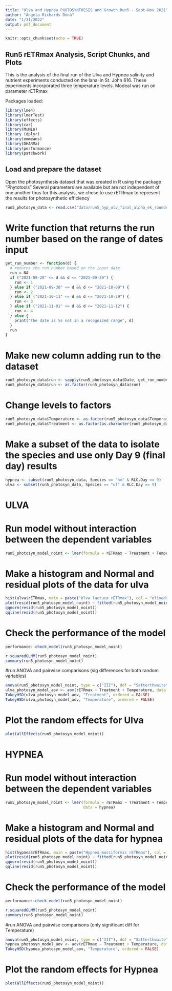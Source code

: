 ```yaml
---
title: "Ulva and Hypnea PHOTOSYNTHESIS and Growth Run5 - Sept-Nov 2021"
author: "Angela Richards Donà"
date: "1/31/2022"
output: pdf_document
---
```


```r
knitr::opts_chunk$set(echo = TRUE)
```

## Run5 rETRmax Analysis, Script Chunks, and Plots

This is the analysis of the final run of the Ulva and Hypnea salinity and nutrient experiments 
conducted on the lanai in St. John 616. These experiments incorporated three temperature levels.
Modeal was run on parameter rETRmax

Packages loaded:

```r
library(lme4)
library(lmerTest)
library(effects)
library(car)
library(MuMIn)
library (dplyr)
library(emmeans)
library(DHARMa)
library(performance)
library(patchwork)
```

## Load and prepare the dataset
Open the photosynthesis dataset that was created in R using the package "Phytotools"
Several parameters are available but are not independent of one another thus
for this analysis, we chose to use rETRmax to represent the results for photosynthetic efficiency

```r
run5_photosyn_data <- read.csv("data/run5_hyp_ulv_final_alpha_ek_rounded.csv")
```

# Write function that returns the run number based on the range of dates input

```r
get_run_number <- function(d) {
  # returns the run number based on the input date  
  run = NA
  if ("2021-09-20" <= d && d <= "2021-09-29") {
    run <- 1
  } else if ("2021-09-30" <= d && d <= "2021-10-09") {
    run <- 2
  } else if ("2021-10-11" <= d && d <= "2021-10-29") {
    run <- 3
  } else if ("2021-11-01" <= d && d <= "2021-11-12") {
    run <- 4
  } else {
    print("The date is %s not in a recognized range", d)
  }
  run
}
```

# Make new column adding run to the dataset
```r
run5_photosyn_data$run <- sapply(run5_photosyn_data$Date, get_run_number)
run5_photosyn_data$run <- as.factor(run5_photosyn_data$run)
```

# Change levels to factors

```r
run5_photosyn_data$Temperature <- as.factor(run5_photosyn_data$Temperature)
run5_photosyn_data$Treatment <- as.factor(as.character(run5_photosyn_data$Treatment))
```


# Make a subset of the data to isolate the species and use only Day 9 (final day) results

```r
hypnea <- subset(run5_photosyn_data, Species == "hm" & RLC.Day == 9)
ulva <- subset(run5_photosyn_data, Species == "ul" & RLC.Day == 9)
```

# ULVA 
# Run model without interaction between the dependent variables
```r
run5_photosyn_model_noint <- lmer(formula = rETRmax ~ Treatment + Temperature + (1 | run), data = ulva)
```

# Make a histogram and Normal and residual plots of the data for ulva

```r
hist(ulva$rETRmax, main = paste("Ulva lactuca rETRmax"), col = "olivedrab3", labels = TRUE)
plot(resid(run5_photosyn_model_noint) ~ fitted(run5_photosyn_model_noint))
qqnorm(resid(run5_photosyn_model_noint))
qqline(resid(run5_photosyn_model_noint))
```

# Check the performance of the model

```r
performance::check_model(run5_photosyn_model_noint)
```

```r
r.squaredGLMM(run5_photosyn_model_noint)
summary(run5_photosyn_model_noint)
```

#run ANOVA and pairwise comparisons (sig differences for both random variables)
```r
anova(run5_photosyn_model_noint, type = c("III"), ddf = "Satterthwaite")
ulva_photosyn_model_aov <- aov(rETRmax ~ Treatment + Temperature, data = ulva)
TukeyHSD(ulva_photosyn_model_aov, "Treatment", ordered = FALSE)
TukeyHSD(ulva_photosyn_model_aov, "Temperature", ordered = FALSE)
```

# Plot the random effects for Ulva

```r
plot(allEffects(run5_photosyn_model_noint))
```

# HYPNEA 
# Run model without interaction between the dependent variables
```r
run5_photosyn_model_noint <- lmer(formula = rETRmax ~ Treatment + Temperature + (1 | run), 
                                  data = hypnea)
```

# Make a histogram and Normal and residual plots of the data for hypnea

```r
hist(hypnea$rETRmax, main = paste("Hypnea musciformis rETRmax"), col = "maroon", labels = TRUE)
plot(resid(run5_photosyn_model_noint) ~ fitted(run5_photosyn_model_noint))
qqnorm(resid(run5_photosyn_model_noint))
qqline(resid(run5_photosyn_model_noint))
```

# Check the performance of the model

```r
performance::check_model(run5_photosyn_model_noint)
```

```r
r.squaredGLMM(run5_photosyn_model_noint)
summary(run5_photosyn_model_noint)
```

#run ANOVA and pairwise comparisons (only significant diff for Temperature)
```r
anova(run5_photosyn_model_noint, type = c("III"), ddf = "Satterthwaite")
hypnea_photosyn_model_aov <- aov(rETRmax ~ Treatment + Temperature, data = hypnea)
TukeyHSD(hypnea_photosyn_model_aov, "Temperature", ordered = FALSE)
```

# Plot the random effects for Hypnea

```r
plot(allEffects(run5_photosyn_model_noint))
```